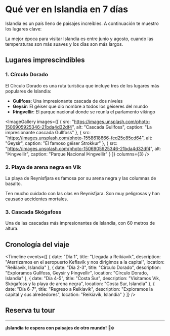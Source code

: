 # Qué ver en Islandia en 7 días

Islandia es un país lleno de paisajes increíbles. A continuación te muestro los lugares clave:

<MapaInteractivo localizacion="islandia" zoom={8} />

<CalloutBox type="tip" title="Consejo de Viajero">
  La mejor época para visitar Islandia es entre junio y agosto, cuando las temperaturas son más suaves y los días son más largos.
</CalloutBox>

## Lugares imprescindibles

### 1. Círculo Dorado
El Círculo Dorado es una ruta turística que incluye tres de los lugares más populares de Islandia:

- **Gullfoss**: Una impresionante cascada de dos niveles
- **Geysir**: El géiser que dio nombre a todos los géiseres del mundo
- **Þingvellir**: El parque nacional donde se reunía el parlamento vikingo

<ImageGallery 
  images={[
    { src: "https://images.unsplash.com/photo-1506905925346-21bda4d32df4", alt: "Cascada Gullfoss", caption: "La impresionante cascada Gullfoss" },
    { src: "https://images.unsplash.com/photo-1558618666-fcd25c85cd64", alt: "Geysir", caption: "El famoso géiser Strokkur" },
    { src: "https://images.unsplash.com/photo-1506905925346-21bda4d32df4", alt: "Þingvellir", caption: "Parque Nacional Þingvellir" }
  ]}
  columns={3}
/>

### 2. Playa de arena negra en Vík
La playa de Reynisfjara es famosa por su arena negra y las columnas de basalto.

<CalloutBox type="warning" title="¡Atención!">
  Ten mucho cuidado con las olas en Reynisfjara. Son muy peligrosas y han causado accidentes mortales.
</CalloutBox>

### 3. Cascada Skógafoss
Una de las cascadas más impresionantes de Islandia, con 60 metros de altura.

<VideoEmbed 
  url="https://www.youtube.com/watch?v=dQw4w9WgXcQ"
  title="Cascada Skógafoss"
  provider="youtube"
/>

## Cronología del viaje

<Timeline 
  events={[
    {
      date: "Día 1",
      title: "Llegada a Reikiavik",
      description: "Aterrizamos en el aeropuerto Keflavík y nos dirigimos a la capital",
      location: "Reikiavik, Islandia"
    },
    {
      date: "Día 2-3",
      title: "Círculo Dorado",
      description: "Exploramos Gullfoss, Geysir y Þingvellir",
      location: "Círculo Dorado, Islandia"
    },
    {
      date: "Día 4-5",
      title: "Costa Sur",
      description: "Visitamos Vík, Skógafoss y la playa de arena negra",
      location: "Costa Sur, Islandia"
    },
    {
      date: "Día 6-7",
      title: "Regreso a Reikiavik",
      description: "Exploramos la capital y sus alrededores",
      location: "Reikiavik, Islandia"
    }
  ]}
/>

## Reserva tu tour

<TourCard
  titulo="Tour por el sur de Islandia"
  descripcion="Explora glaciares, cascadas y playas negras en este tour de 2 días."
  precio="299€"
  destino="/tours/islandia-sur"
  duracion="2 días"
  rating={4.8}
/>

<TourCard
  titulo="Aurora Boreal en Islandia"
  descripcion="Caza las auroras boreales en los mejores lugares del país."
  precio="199€"
  destino="/tours/aurora-boreal"
  duracion="1 noche"
  rating={4.9}
/>

---

**¡Islandia te espera con paisajes de otro mundo!** 🌋❄️

